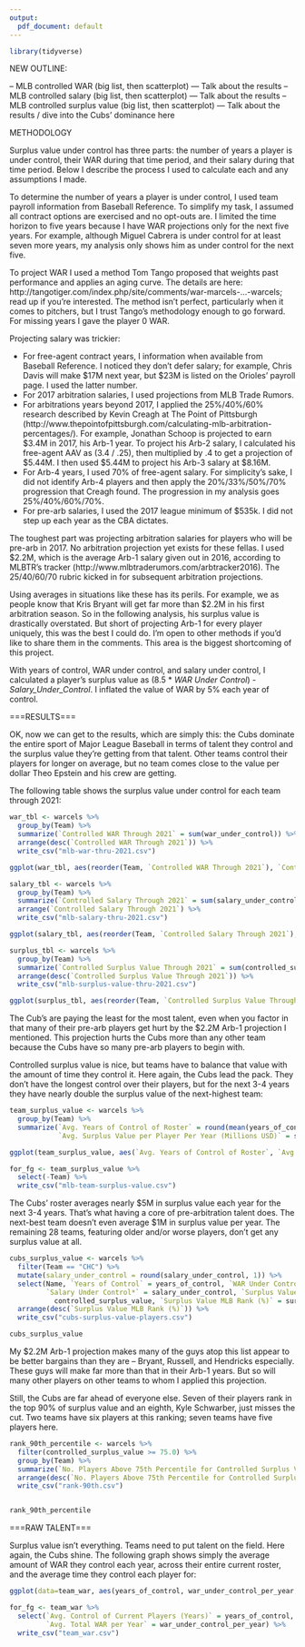 ```yaml
---
output:
  pdf_document: default
---
```


```r
library(tidyverse)
```


NEW OUTLINE:

-- MLB controlled WAR (big list, then scatterplot)
--- Talk about the results
-- MLB controlled salary (big list, then scatterplot)
--- Talk about the results
-- MLB controlled surplus value (big list, then scatterplot)
--- Talk about the results / dive into the Cubs' dominance here




METHODOLOGY 

Surplus value under control has three parts: the number of years a player is under control, their WAR during that time period, and their salary during that time period. Below I describe the process I used to calculate each and any assumptions I made.

To determine the number of years a player is under control, I used team payroll information from Baseball Reference. To simplify my task, I assumed all contract options are exercised and no opt-outs are. I limited the time horizon to five years because I have WAR projections only for the next five years. For example, although Miguel Cabrera is under control for at least seven more years, my analysis only shows him as under control for the next five.

To project WAR I used a method Tom Tango proposed that weights past performance and applies an aging curve. The details are here: http://tangotiger.com/index.php/site/comments/war-marcels-...-warcels; read up if you're interested. The method isn't perfect, particularly when it comes to pitchers, but I trust Tango's methodology enough to go forward. For missing years I gave the player 0 WAR.

Projecting salary was trickier:

- For free-agent contract years, I information when available from Baseball Reference. I noticed they don't defer salary; for example, Chris Davis will make $17M next year, but $23M is listed on the Orioles' payroll page. I used the latter number.
- For 2017 arbitration salaries, I used projections from MLB Trade Rumors.
- For arbitrations years beyond 2017, I applied the 25%/40%/60% research described by Kevin Creagh at The Point of Pittsburgh (http://www.thepointofpittsburgh.com/calculating-mlb-arbitration-percentages/). For example, Jonathan Schoop is projected to earn $3.4M in 2017, his Arb-1 year. To project his Arb-2 salary, I calculated his free-agent AAV as (3.4 / .25), then multiplied by .4 to get a projection of $5.44M. I then used $5.44M to project his Arb-3 salary at $8.16M. 
- For Arb-4 years, I used 70% of free-agent salary. For simplicity's sake, I did not identify Arb-4 players and then apply the 20%/33%/50%/70% progression that Creagh found. The progression in my analysis goes 25%/40%/60%/70%.
- For pre-arb salaries, I used the 2017 league minimum of $535k. I did not step up each year as the CBA dictates.

The toughest part was projecting arbitration salaries for players who will be pre-arb in 2017. No arbitration projection yet exists for these fellas. I used $2.2M, which is the average Arb-1 salary given out in 2016, according to MLBTR's tracker (http://www.mlbtraderumors.com/arbtracker2016). The 25/40/60/70 rubric kicked in for subsequent arbitration projections.

Using averages in situations like these has its perils. For example, we as people know that Kris Bryant will get far more than $2.2M in his first arbitration season. So in the following analysis, his surplus value is drastically overstated. But short of projecting Arb-1 for every player uniquely, this was the best I could do. I'm open to other methods if you'd like to share them in the comments. This area is the biggest shortcoming of this project.

With years of control, WAR under control, and salary under control, I calculated a player's surplus value as (8.5 * _WAR Under Control_) - _Salary_Under_Control_. I inflated the value of WAR by 5% each year of control.

===RESULTS===

OK, now we can get to the results, which are simply this: the Cubs dominate the entire sport of Major League Baseball in terms of talent they control and the surplus value they're getting from that talent. Other teams control their players for longer on average, but no team comes close to the value per dollar Theo Epstein and his crew are getting.

The following table shows the surplus value under control for each team through 2021:


```r

war_tbl <- warcels %>%
  group_by(Team) %>%
  summarize(`Controlled WAR Through 2021` = sum(war_under_control)) %>%
  arrange(desc(`Controlled WAR Through 2021`)) %>%
  write_csv("mlb-war-thru-2021.csv")

ggplot(war_tbl, aes(reorder(Team, `Controlled WAR Through 2021`), `Controlled WAR Through 2021`)) + geom_bar(stat="identity") + fgt + coord_flip() + labs(y="Controlled WAR", x="Team") + ggtitle("MLB Controlled WAR, 2017-2021")


```


```r

salary_tbl <- warcels %>%
  group_by(Team) %>%
  summarize(`Controlled Salary Through 2021` = sum(salary_under_control)) %>%
  arrange(`Controlled Salary Through 2021`) %>%
  write_csv("mlb-salary-thru-2021.csv")

ggplot(salary_tbl, aes(reorder(Team, `Controlled Salary Through 2021`), `Controlled Salary Through 2021`)) + geom_bar(stat="identity") + fgt + coord_flip() + labs(y="Controlled Salary (Millions USD)", x="Team") + ggtitle("MLB Controlled Salary, 2017-2021")


```




```r

surplus_tbl <- warcels %>%
  group_by(Team) %>%
  summarize(`Controlled Surplus Value Through 2021` = sum(controlled_surplus_value)) %>%
  arrange(desc(`Controlled Surplus Value Through 2021`)) %>%
  write_csv("mlb-surplus-value-thru-2021.csv")

ggplot(surplus_tbl, aes(reorder(Team, `Controlled Surplus Value Through 2021`), `Controlled Surplus Value Through 2021`)) + geom_bar(stat="identity") + fgt + coord_flip() + labs(y="Controlled Surplus Value (Millions USD)", x="Team") + ggtitle("MLB Controlled Surplus Value, 2017-2021")

```

The Cub's are paying the least for the most talent, even when you factor in that many of their pre-arb players get hurt by the $2.2M Arb-1 projection I mentioned. This projection hurts the Cubs more than any other team because the Cubs have so many pre-arb players to begin with.

Controlled surplus value is nice, but teams have to balance that value with the amount of time they control it. Here again, the Cubs lead the pack. They don't have the longest control over their players, but for the next 3-4 years they have nearly double the surplus value of the next-highest team:

```r

team_surplus_value <- warcels %>%
  group_by(Team) %>%
  summarize(`Avg. Years of Control of Roster` = round(mean(years_of_control), 2),
            `Avg. Surplus Value per Player Per Year (Millions USD)` = sum(controlled_surplus_value) / sum(years_of_control))

ggplot(team_surplus_value, aes(`Avg. Years of Control of Roster`, `Avg. Surplus Value per Player Per Year (Millions USD)`, Team)) + geom_point() + geom_text(aes(label=Team),hjust=0, vjust=0) + ggtitle("MLB Controlled Surplus Value, 2017 - 2021") + fgt

for_fg <- team_surplus_value %>%
  select(-Team) %>%
  write_csv("mlb-team-surplus-value.csv")


```

The Cubs' roster averages nearly $5M in surplus value each year for the next 3-4 years. That's what having a core of pre-arbitration talent does. The next-best team doesn't even average $1M in surplus value per year. The remaining 28 teams, featuring older and/or worse players, don't get any surplus value at all.

```r
cubs_surplus_value <- warcels %>%
  filter(Team == "CHC") %>%
  mutate(salary_under_control = round(salary_under_control, 1)) %>%
  select(Name, `Years of Control` = years_of_control, `WAR Under Control` = war_under_control,
         `Salary Under Control*` = salary_under_control, `Surplus Value Under Control*` =
           controlled_surplus_value, `Surplus Value MLB Rank (%)` = surplus_value_rank) %>%
  arrange(desc(`Surplus Value MLB Rank (%)`)) %>%
  write_csv("cubs-surplus-value-players.csv")

cubs_surplus_value
```

My $2.2M Arb-1 projection makes many of the guys atop this list appear to be better bargains than they are -- Bryant, Russell, and Hendricks especially. These guys will make far more than that in their Arb-1 years. But so will many other players on other teams to whom I applied this projection.

Still, the Cubs are far ahead of everyone else. Seven of their players rank in the top 90% of surplus value and an eighth, Kyle Schwarber, just misses the cut. Two teams have six players at this ranking; seven teams have five players here.


```r
rank_90th_percentile <- warcels %>%
  filter(controlled_surplus_value >= 75.0) %>%
  group_by(Team) %>%
  summarize(`No. Players Above 75th Percentile for Controlled Surplus Value` = n()) %>%
  arrange(desc(`No. Players Above 75th Percentile for Controlled Surplus Value`)) %>%
  write_csv("rank-90th.csv")


rank_90th_percentile

```


===RAW TALENT===

Surplus value isn't everything. Teams need to put talent on the field. Here again, the Cubs shine. The following graph shows simply the average amount of WAR they control each year, across their entire current roster, and the average time they control each player for:

```r
ggplot(data=team_war, aes(years_of_control, war_under_control_per_year, label=Team)) + geom_point() + geom_text(aes(label=Team),hjust=0, vjust=0) + labs(x="Avg. no. of years team controls its current players", y="Avg. total WAR per year") + ggtitle("MLB Team Control of Talent, 2017-2021") + fgt

for_fg <- team_war %>%
  select(`Avg. Control of Current Players (Years)` = years_of_control,
         `Avg. Total WAR per Year` = war_under_control_per_year) %>%
  write_csv("team_war.csv")


```





